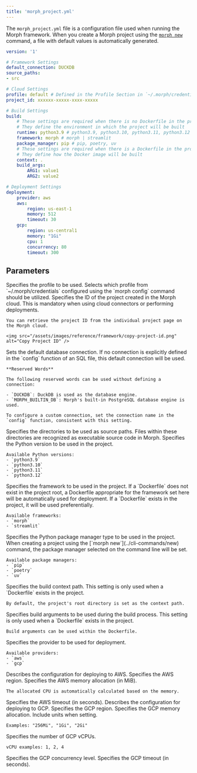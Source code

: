 ```yaml
---
title: 'morph_project.yml'
---
```


The `morph_project.yml` file is a configuration file used when running the Morph framework. When you create a Morph project using the [`morph new`](../cli-commands/new) command, a file with default values is automatically generated.

```yaml
version: '1'

# Framework Settings
default_connection: DUCKDB
source_paths:
- src

# Cloud Settings
profile: default # Defined in the Profile Section in `~/.morph/credentials`
project_id: xxxxxx-xxxxx-xxxx-xxxxx

# Build Settings
build:
    # These settings are required when there is no Dockerfile in the project root.
    # They define the environment in which the project will be built
    runtime: python3.9 # python3.9, python3.10, python3.11, python3.12
    framework: morph # morph | streamlit
    package_manager: pip # pip, poetry, uv
    # These settings are required when there is a Dockerfile in the project root.
    # They define how the Docker image will be built
    context: .
    build_args:
        ARG1: value1
        ARG2: value2

# Deployment Settings
deployment:
    provider: aws
    aws:
        region: us-east-1
        memory: 512
        timeout: 30
    gcp:
        region: us-central1
        memory: "1Gi"
        cpu: 1
        concurrency: 80
        timeout: 300
```

## Parameters

<ParamField body="profile" type="string" default="default">
    Specifies the profile to be used. Selects which profile from `~/.morph/credentials` configured using the `morph config` command should be utilized.
</ParamField>

<ParamField body="project_id" type="string" default="null">
    Specifies the ID of the project created in the Morph cloud. This is mandatory when using cloud connectors or performing deployments.

    You can retrieve the project ID from the individual project page on the Morph cloud.

    <img src="/assets/images/reference/framework/copy-project-id.png" alt="Copy Project ID" />
</ParamField>

<ParamField body="default_connection" type="string" default="DUCKDB">
    Sets the default database connection. If no connection is explicitly defined in the `config` function of an SQL file, this default connection will be used.

    **Reserved Words**

    The following reserved words can be used without defining a connection:

    - `DUCKDB`: DuckDB is used as the database engine.
    - `MORPH_BUILTIN_DB`: Morph's built-in PostgreSQL database engine is used.

    To configure a custom connection, set the connection name in the `config` function, consistent with this setting.
</ParamField>

<ParamField body="source_paths" type="string" default="src">
    Specifies the directories to be used as source paths. Files within these directories are recognized as executable source code in Morph.
</ParamField>

<ParamField body="build.runtime" type="string" default="python3.12">
    Specifies the Python version to be used in the project.

    Available Python versions:
    - `python3.9`
    - `python3.10`
    - `python3.11`
    - `python3.12`
</ParamField>

<ParamField body="build.framework" type="string" default="morph">
    Specifies the framework to be used in the project.
    If a `Dockerfile` does not exist in the project root, a Dockerfile appropriate for the framework set here will be automatically used for deployment.
    If a `Dockerfile` exists in the project, it will be used preferentially.

    Available frameworks:
    - `morph`
    - `streamlit`
</ParamField>

<ParamField body="build.package_manager" type="string" default="pip">
    Specifies the Python package manager type to be used in the project.<br/>
    When creating a project using the [`morph new`](../cli-commands/new) command, the package manager selected on the command line will be set.

    Available package managers:
    - `pip`
    - `poetry`
    - `uv`
</ParamField>

<ParamField body="build.context" type="string" default=".">
    Specifies the build context path.
    This setting is only used when a `Dockerfile` exists in the project.

    By default, the project's root directory is set as the context path.
</ParamField>

<ParamField body="build.build_args" type="object">
    Specifies build arguments to be used during the build process.
    This setting is only used when a `Dockerfile` exists in the project.

    Build arguments can be used within the Dockerfile.
</ParamField>

<ParamField body="deployment.provider" type="string" default="aws">
    Specifies the provider to be used for deployment.

    Available providers:
    - `aws`
    - `gcp`
</ParamField>

<ParamField body="deployment.aws" type="object">
    Describes the configuration for deploying to AWS.

</ParamField>

<ParamField body="deployment.aws.region" type="string" default="us-east-1">
    Specifies the AWS region.

</ParamField>

<ParamField body="deployment.aws.memory" type="number" default="512">
    Specifies the AWS memory allocation (in MiB).

    The allocated CPU is automatically calculated based on the memory.
</ParamField>

<ParamField body="deployment.aws.timeout" type="number" default="30">
    Specifies the AWS timeout (in seconds).
</ParamField>

<ParamField body="deployment.gcp" type="object">
    Describes the configuration for deploying to GCP.
</ParamField>

<ParamField body="deployment.gcp.region" type="string" default="us-central1">
    Specifies the GCP region.
</ParamField>

<ParamField body="deployment.gcp.memory" type="number" default="1024">
    Specifies the GCP memory allocation. Include units when setting.

    Examples: "256Mi", "1Gi", "2Gi"
</ParamField>

<ParamField body="deployment.gcp.cpu" type="number" default="1">
    Specifies the number of GCP vCPUs.

    vCPU examples: 1, 2, 4
</ParamField>

<ParamField body="deployment.gcp.concurrency" type="number" default="80">
    Specifies the GCP concurrency level.
</ParamField>

<ParamField body="deployment.gcp.timeout" type="number" default="300">
    Specifies the GCP timeout (in seconds).
</ParamField>